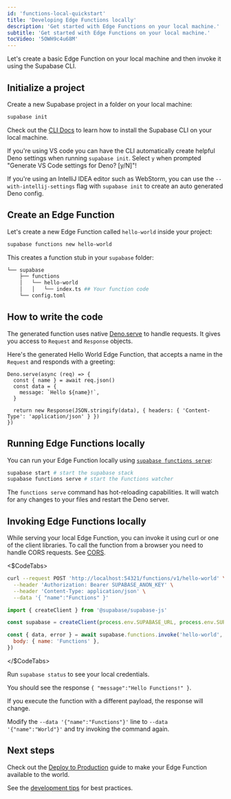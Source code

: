 ```yaml
---
id: 'functions-local-quickstart'
title: 'Developing Edge Functions locally'
description: 'Get started with Edge Functions on your local machine.'
subtitle: 'Get started with Edge Functions on your local machine.'
tocVideo: '5OWH9c4u68M'
---
```


Let's create a basic Edge Function on your local machine and then invoke it using the Supabase CLI.

## Initialize a project

Create a new Supabase project in a folder on your local machine:

```bash
supabase init
```

<Admonition type="tip" label="CLI not installed?">

Check out the [CLI Docs](/docs/guides/cli) to learn how to install the Supabase CLI on your local machine.

</Admonition>

<Admonition type="tip">

If you're using VS code you can have the CLI automatically create helpful Deno settings when running `supabase init`. Select `y` when prompted "Generate VS Code settings for Deno? [y/N]"!

</Admonition>

<Admonition type="tip">

If you're using an IntelliJ IDEA editor such as WebStorm, you can use the `--with-intellij-settings` flag with `supabase init` to create an auto generated Deno config.

</Admonition>

## Create an Edge Function

Let's create a new Edge Function called `hello-world` inside your project:

```bash
supabase functions new hello-world
```

This creates a function stub in your `supabase` folder:

```bash
└── supabase
    ├── functions
    │   └── hello-world
    │   │   └── index.ts ## Your function code
    └── config.toml
```

## How to write the code

The generated function uses native [Deno.serve](https://docs.deno.com/runtime/manual/runtime/http_server_apis) to handle requests. It gives you access to `Request` and `Response` objects.

Here's the generated Hello World Edge Function, that accepts a name in the `Request` and responds with a greeting:

```tsx
Deno.serve(async (req) => {
  const { name } = await req.json()
  const data = {
    message: `Hello ${name}!`,
  }

  return new Response(JSON.stringify(data), { headers: { 'Content-Type': 'application/json' } })
})
```

## Running Edge Functions locally

You can run your Edge Function locally using [`supabase functions serve`](/docs/reference/cli/usage#supabase-functions-serve):

```bash
supabase start # start the supabase stack
supabase functions serve # start the Functions watcher
```

The `functions serve` command has hot-reloading capabilities. It will watch for any changes to your files and restart the Deno server.

## Invoking Edge Functions locally

While serving your local Edge Function, you can invoke it using curl or one of the client libraries.
To call the function from a browser you need to handle CORS requests. See [CORS](/docs/guides/functions/cors).

<$CodeTabs>

```bash name=cURL
curl --request POST 'http://localhost:54321/functions/v1/hello-world' \
  --header 'Authorization: Bearer SUPABASE_ANON_KEY' \
  --header 'Content-Type: application/json' \
  --data '{ "name":"Functions" }'
```

```js name=JavaScript
import { createClient } from '@supabase/supabase-js'

const supabase = createClient(process.env.SUPABASE_URL, process.env.SUPABASE_ANON_KEY)

const { data, error } = await supabase.functions.invoke('hello-world', {
  body: { name: 'Functions' },
})
```

</$CodeTabs>

<Admonition type="tip" label="Where is my SUPABASE_ANON_KEY?">

Run `supabase status` to see your local credentials.

</Admonition>

You should see the response `{ "message":"Hello Functions!" }`.

If you execute the function with a different payload, the response will change.

Modify the `--data '{"name":"Functions"}'` line to `--data '{"name":"World"}'` and try invoking the command again.

## Next steps

Check out the [Deploy to Production](/docs/guides/functions/deploy) guide to make your Edge Function available to the world.

See the [development tips](/docs/guides/functions/development-tips) for best practices.
